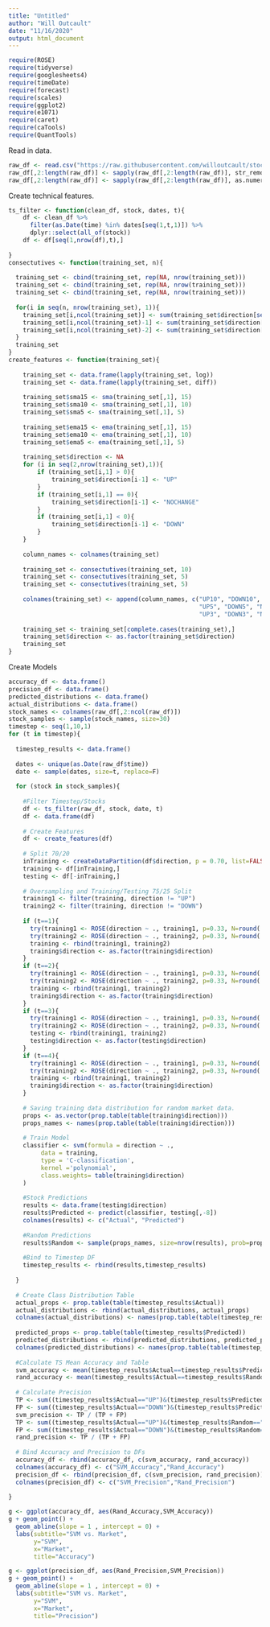 ---
title: "Untitled"
author: "Will Outcault"
date: "11/16/2020"
output: html_document
---

```{r}
require(ROSE)
require(tidyverse)
require(googlesheets4)
require(timeDate)
require(forecast)
require(scales)
require(ggplot2)
require(e1071)
require(caret)
require(caTools) 
require(QuantTools)
```
Read in data.
```{r}
raw_df <- read.csv("https://raw.githubusercontent.com/willoutcault/stock_preprocessing/master/stock_data.csv", T, ",")
raw_df[,2:length(raw_df)] <- sapply(raw_df[,2:length(raw_df)], str_remove_all, ",")
raw_df[,2:length(raw_df)] <- sapply(raw_df[,2:length(raw_df)], as.numeric)
```

Create technical features.
```{r}
ts_filter <- function(clean_df, stock, dates, t){
    df <- clean_df %>% 
      filter(as.Date(time) %in% dates[seq(1,t,1)]) %>% 
      dplyr::select(all_of(stock))
    df <- df[seq(1,nrow(df),t),]
    
}
consectutives <- function(training_set, n){
  
  training_set <- cbind(training_set, rep(NA, nrow(training_set)))
  training_set <- cbind(training_set, rep(NA, nrow(training_set)))
  training_set <- cbind(training_set, rep(NA, nrow(training_set)))
  
  for(i in seq(n, nrow(training_set), 1)){
    training_set[i,ncol(training_set)] <- sum(training_set$direction[seq(i-n,i-1, 1)]=="UP")
    training_set[i,ncol(training_set)-1] <- sum(training_set$direction[seq(i-n,i-1, 1)]=="DOWN")
    training_set[i,ncol(training_set)-2] <- sum(training_set$direction[seq(i-n,i-1, 1)]=="NOCHANGE")
  }
  training_set
}
create_features <- function(training_set){
    
    training_set <- data.frame(lapply(training_set, log))
    training_set <- data.frame(lapply(training_set, diff))
    
    training_set$sma15 <- sma(training_set[,1], 15)
    training_set$sma10 <- sma(training_set[,1], 10)
    training_set$sma5 <- sma(training_set[,1], 5)
    
    training_set$ema15 <- ema(training_set[,1], 15)
    training_set$ema10 <- ema(training_set[,1], 10)
    training_set$ema5 <- ema(training_set[,1], 5)
    
    training_set$direction <- NA
    for (i in seq(2,nrow(training_set),1)){
        if (training_set[i,1] > 0){
            training_set$direction[i-1] <- "UP"
        }
        if (training_set[i,1] == 0){
            training_set$direction[i-1] <- "NOCHANGE"
        }
        if (training_set[i,1] < 0){
            training_set$direction[i-1] <- "DOWN"
        }
    }
    
    column_names <- colnames(training_set)
    
    training_set <- consectutives(training_set, 10)
    training_set <- consectutives(training_set, 5)
    training_set <- consectutives(training_set, 5)
    
    colnames(training_set) <- append(column_names, c("UP10", "DOWN10", "NOCHANGE10",
                                                     "UP5", "DOWN5", "NOCHANGE5",
                                                     "UP3", "DOWN3", "NOCHANGE3"))
    
    training_set <- training_set[complete.cases(training_set),]
    training_set$direction <- as.factor(training_set$direction)
    training_set
}
```

Create Models
```{r warning=F}
accuracy_df <- data.frame()
precision_df <- data.frame()
predicted_distributions <- data.frame()
actual_distributions <- data.frame()
stock_names <- colnames(raw_df[,2:ncol(raw_df)])
stock_samples <- sample(stock_names, size=30)
timestep <- seq(1,10,1)
for (t in timestep){
  
  timestep_results <- data.frame()
  
  dates <- unique(as.Date(raw_df$time))
  date <- sample(dates, size=t, replace=F)
  
  for (stock in stock_samples){
    
    #Filter Timestep/Stocks
    df <- ts_filter(raw_df, stock, date, t)
    df <- data.frame(df)
    
    # Create Features
    df <- create_features(df)
    
    # Split 70/20
    inTraining <- createDataPartition(df$direction, p = 0.70, list=FALSE)
    training <- df[inTraining,]
    testing <- df[-inTraining,]
    
    # Oversampling and Training/Testing 75/25 Split
    training1 <- filter(training, direction != "UP")
    training2 <- filter(training, direction != "DOWN")
    
    if (t==1){
      try(training1 <- ROSE(direction ~ ., training1, p=0.33, N=round(.5*nrow(training), 0))$data)
      try(training2 <- ROSE(direction ~ ., training2, p=0.33, N=round(.5*nrow(training), 0))$data)
      training <- rbind(training1, training2)
      training$direction <- as.factor(training$direction)
    }
    if (t==2){
      try(training1 <- ROSE(direction ~ ., training1, p=0.33, N=round(.5*nrow(training), 0))$data)
      try(training2 <- ROSE(direction ~ ., training2, p=0.33, N=round(.5*nrow(training), 0))$data)
      training <- rbind(training1, training2)
      training$direction <- as.factor(training$direction)
    }
    if (t==3){
      try(training1 <- ROSE(direction ~ ., training1, p=0.33, N=round(.5*nrow(training), 0))$data)
      try(training2 <- ROSE(direction ~ ., training2, p=0.33, N=round(.5*nrow(training), 0))$data)
      testing <- rbind(training1, training2)
      testing$direction <- as.factor(testing$direction)
    }
    if (t==4){
      try(training1 <- ROSE(direction ~ ., training1, p=0.33, N=round(.5*nrow(training), 0))$data)
      try(training2 <- ROSE(direction ~ ., training2, p=0.33, N=round(.5*nrow(training), 0))$data)
      training <- rbind(training1, training2)
      training$direction <- as.factor(training$direction)
    }
    
    # Saving training data distribution for random market data.
    props <- as.vector(prop.table(table(training$direction)))
    props_names <- names(prop.table(table(training$direction)))
    
    # Train Model
    classifier <- svm(formula = direction ~ ., 
         data = training, 
         type = 'C-classification',
         kernel ='polynomial',
         class.weights= table(training$direction)
    )
    
    #Stock Predictions
    results <- data.frame(testing$direction)
    results$Predicted <- predict(classifier, testing[,-8])
    colnames(results) <- c("Actual", "Predicted")
    
    #Random Predictions
    results$Random <- sample(props_names, size=nrow(results), prob=props, replace=T)
    
    #Bind to Timestep DF
    timestep_results <- rbind(results,timestep_results)
    
  }
  
  # Create Class Distribution Table
  actual_props <- prop.table(table(timestep_results$Actual))
  actual_distributions <- rbind(actual_distributions, actual_props)
  colnames(actual_distributions) <- names(prop.table(table(timestep_results$Actual)))
  
  predicted_props <- prop.table(table(timestep_results$Predicted))
  predicted_distributions <- rbind(predicted_distributions, predicted_props)
  colnames(predicted_distributions) <- names(prop.table(table(timestep_results$Predicted)))
  
  #Calculate TS Mean Accuracy and Table
  svm_accuracy <- mean(timestep_results$Actual==timestep_results$Predicted, na.rm=T)
  rand_accuracy <- mean(timestep_results$Actual==timestep_results$Random, na.rm=T)
  
  # Calculate Precision
  TP <- sum((timestep_results$Actual=="UP")&(timestep_results$Predicted=="UP"))
  FP <- sum((timestep_results$Actual=="DOWN")&(timestep_results$Predicted=="UP"))
  svm_precision <- TP / (TP + FP)
  TP <- sum((timestep_results$Actual=="UP")&(timestep_results$Random=="UP"))
  FP <- sum((timestep_results$Actual=="DOWN")&(timestep_results$Random=="UP"))
  rand_precision <- TP / (TP + FP)
  
  # Bind Accuracy and Precision to DFs
  accuracy_df <- rbind(accuracy_df, c(svm_accuracy, rand_accuracy))
  colnames(accuracy_df) <- c("SVM_Accuracy","Rand_Accuracy")
  precision_df <- rbind(precision_df, c(svm_precision, rand_precision))
  colnames(precision_df) <- c("SVM_Precision","Rand_Precision")
  
}
```


```{r}
g <- ggplot(accuracy_df, aes(Rand_Accuracy,SVM_Accuracy))
g + geom_point() +
  geom_abline(slope = 1 , intercept = 0) +
  labs(subtitle="SVM vs. Market",
       y="SVM", 
       x="Market",
       title="Accuracy")
```

```{r}
g <- ggplot(precision_df, aes(Rand_Precision,SVM_Precision))
g + geom_point() +
  geom_abline(slope = 1 , intercept = 0) +
  labs(subtitle="SVM vs. Market",
       y="SVM", 
       x="Market",
       title="Precision")
```
